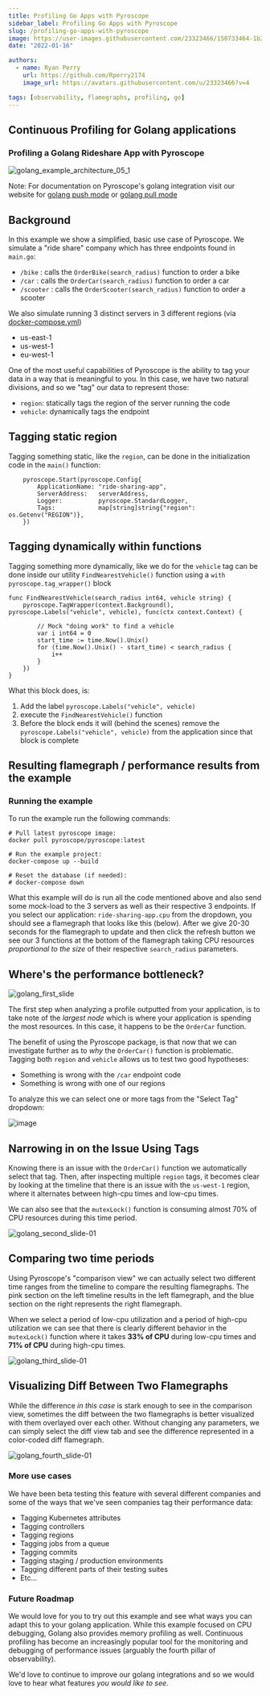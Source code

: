 ```yaml
---
title: Profiling Go Apps with Pyroscope
sidebar_label: Profiling Go Apps with Pyroscope
slug: /profiling-go-apps-with-pyroscope
image: https://user-images.githubusercontent.com/23323466/150733464-1b294f38-a372-4234-8e6f-62528cb398d8.png
date: "2022-01-16"

authors:
  - name: Ryan Perry
    url: https://github.com/Rperry2174
    image_url: https://avatars.githubusercontent.com/u/23323466?v=4

tags: [observability, flamegraphs, profiling, go]
---
```


## Continuous Profiling for Golang applications
### Profiling a Golang Rideshare App with Pyroscope
![golang_example_architecture_05_1](https://user-images.githubusercontent.com/23323466/149699777-8f73c459-917d-48c5-b2d8-87560a7bfb11.gif)
<!--truncate-->

Note: For documentation on Pyroscope's golang integration visit our website for [golang push mode](/docs/golang) or [golang pull mode](/docs/golang-pull-mode)
## Background
In this example we show a simplified, basic use case of Pyroscope. We simulate a "ride share" company which has three endpoints found in `main.go`:
- `/bike`    : calls the `OrderBike(search_radius)` function to order a bike
- `/car`     : calls the `OrderCar(search_radius)` function to order a car
- `/scooter` : calls the `OrderScooter(search_radius)` function to order a scooter

We also simulate running 3 distinct servers in 3 different regions (via [docker-compose.yml](https://github.com/pyroscope-io/pyroscope/blob/main/examples/golang-push/rideshare/docker-compose.yml))
- us-east-1
- us-west-1
- eu-west-1

One of the most useful capabilities of Pyroscope is the ability to tag your data in a way that is meaningful to you. In this case, we have two natural divisions, and so we "tag" our data to represent those:
- `region`: statically tags the region of the server running the code
- `vehicle`: dynamically tags the endpoint


## Tagging static region
Tagging something static, like the `region`, can be done in the initialization code in the `main()` function:
```
	pyroscope.Start(pyroscope.Config{
		ApplicationName: "ride-sharing-app",
		ServerAddress:   serverAddress,
		Logger:          pyroscope.StandardLogger,
		Tags:            map[string]string{"region": os.Getenv("REGION")},
	})
```

## Tagging dynamically within functions
Tagging something more dynamically, like we do for the `vehicle` tag can be done inside our utility `FindNearestVehicle()` function using a `with pyroscope.tag_wrapper()` block
```
func FindNearestVehicle(search_radius int64, vehicle string) {
	pyroscope.TagWrapper(context.Background(), pyroscope.Labels("vehicle", vehicle), func(ctx context.Context) {
       
        // Mock "doing work" to find a vehicle
        var i int64 = 0
		start_time := time.Now().Unix()
		for (time.Now().Unix() - start_time) < search_radius {
			i++
		}
	})
}
```

What this block does, is:
1. Add the label `pyroscope.Labels("vehicle", vehicle)`
2. execute the `FindNearestVehicle()` function
3. Before the block ends it will (behind the scenes) remove the `pyroscope.Labels("vehicle", vehicle)` from the application since that block is complete

## Resulting flamegraph / performance results from the example
### Running the example
To run the example run the following commands:
```
# Pull latest pyroscope image:
docker pull pyroscope/pyroscope:latest

# Run the example project:
docker-compose up --build

# Reset the database (if needed):
# docker-compose down
```

What this example will do is run all the code mentioned above and also send some mock-load to the 3 servers as well as their respective 3 endpoints. If you select our application: `ride-sharing-app.cpu` from the dropdown, you should see a flamegraph that looks like this (below). After we give 20-30 seconds for the flamegraph to update and then click the refresh button we see our 3 functions at the bottom of the flamegraph taking CPU resources _proportional to the size_ of their respective `search_radius` parameters.

## Where's the performance bottleneck?

![golang_first_slide](https://user-images.githubusercontent.com/23323466/149688998-ca94dc82-f1e5-46fd-9a73-233c1e56d8e5.jpg)

The first step when analyzing a profile outputted from your application, is to take note of the _largest node_ which is where your application is spending the most resources. In this case, it happens to be the `OrderCar` function. 

The benefit of using the Pyroscope package, is that now that we can investigate further as to _why_ the `OrderCar()` function is problematic. Tagging both `region` and `vehicle` allows us to test two good hypotheses:
- Something is wrong with the `/car` endpoint code
- Something is wrong with one of our regions

To analyze this we can select one or more tags from the "Select Tag" dropdown:

![image](https://user-images.githubusercontent.com/23323466/135525308-b81e87b0-6ffb-4ef0-a6bf-3338483d0fc4.png)

## Narrowing in on the Issue Using Tags
Knowing there is an issue with the `OrderCar()` function we automatically select that tag. Then, after inspecting multiple `region` tags, it becomes clear by looking at the timeline that there is an issue with the `us-west-1` region, where it alternates between high-cpu times and low-cpu times.

We can also see that the `mutexLock()` function is consuming almost 70% of CPU resources during this time period. 

![golang_second_slide-01](https://user-images.githubusercontent.com/23323466/149689013-2c0afeeb-53e2-4780-b52a-26b140627d9c.jpg)

## Comparing two time periods
Using Pyroscope's "comparison view" we can actually select two different time ranges from the timeline to compare the resulting flamegraphs. The pink section on the left timeline results in the left flamegraph, and the blue section on the right represents the right flamegraph.

When we select a period of low-cpu utilization and a period of high-cpu utilization we can see that there is clearly different behavior in the `mutexLock()` function where it takes **33% of CPU** during low-cpu times and **71% of CPU** during high-cpu times.

![golang_third_slide-01](https://user-images.githubusercontent.com/23323466/149689026-8b4ab3b1-6380-455c-990f-7ff35811f26b.jpg)

## Visualizing Diff Between Two Flamegraphs
While the difference _in this case_ is stark enough to see in the comparison view, sometimes the diff between the two flamegraphs is better visualized with them overlayed over each other. Without changing any parameters, we can simply select the diff view tab and see the difference represented in a color-coded diff flamegraph.

![golang_fourth_slide-01](https://user-images.githubusercontent.com/23323466/149689038-50d12031-2879-470f-a3be-a4c71d8c3b7a.jpg)

### More use cases
We have been beta testing this feature with several different companies and some of the ways that we've seen companies tag their performance data:
- Tagging Kubernetes attributes
- Tagging controllers
- Tagging regions
- Tagging jobs from a queue
- Tagging commits
- Tagging staging / production environments
- Tagging different parts of their testing suites
- Etc...

### Future Roadmap
We would love for you to try out this example and see what ways you can adapt this to your golang application. While this example focused on CPU debugging, Golang also provides memory profiling as well. Continuous profiling has become an increasingly popular tool for the monitoring and debugging of performance issues (arguably the fourth pillar of observability). 

We'd love to continue to improve our golang integrations and so we would love to hear what features _you would like to see_. 
